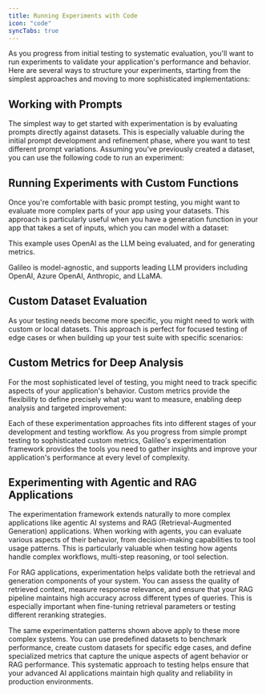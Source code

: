 ```yaml
---
title: Running Experiments with Code
icon: "code"
syncTabs: true
---
```



As you progress from initial testing to systematic evaluation, you'll want to run experiments to validate your application's performance and behavior. Here are several ways to structure your experiments, starting from the simplest approaches and moving to more sophisticated implementations:

## Working with Prompts

The simplest way to get started with experimentation is by evaluating prompts directly against datasets. This is especially valuable during the initial prompt development and refinement phase, where you want to test different prompt variations. Assuming you've previously created a dataset, you can use the following code to run an experiment:

<CodeGroup>
  <SnippetExperimentsPromptPython />
  <SnippetExperimentsPromptTypescript />
</CodeGroup>

## Running Experiments with Custom Functions

Once you're comfortable with basic prompt testing, you might want to evaluate more complex parts of your app using your datasets. This approach is particularly useful when you have a generation function in your app that takes a set of inputs, which you can model with a dataset:

<Note>
This example uses OpenAI as the LLM being evaluated, and for generating metrics.

Galileo is model-agnostic, and supports leading LLM providers including OpenAI, Azure OpenAI, Anthropic, and LLaMA.
</Note>

<CodeGroup>
  <SnippetExperimentsExistingDatasetPython />
  <SnippetExperimentsExistingDatasetTypescript />
</CodeGroup>

## Custom Dataset Evaluation

As your testing needs become more specific, you might need to work with custom or local datasets. This approach is perfect for focused testing of edge cases or when building up your test suite with specific scenarios:

<CodeGroup>
  <SnippetExperimentsCustomDatasetPython />
  <SnippetExperimentsCustomDatasetTypescript />
</CodeGroup>

## Custom Metrics for Deep Analysis

For the most sophisticated level of testing, you might need to track specific aspects of your application's behavior. Custom metrics provide the flexibility to define precisely what you want to measure, enabling deep analysis and targeted improvement:

<CodeGroup>
  <SnippetExperimentsCustomMetricsPython />
  <SnippetExperimentsCustomMetricsTypescript />
</CodeGroup>

Each of these experimentation approaches fits into different stages of your development and testing workflow. As you progress from simple prompt testing to sophisticated custom metrics, Galileo's experimentation framework provides the tools you need to gather insights and improve your application's performance at every level of complexity.

## Experimenting with Agentic and RAG Applications

The experimentation framework extends naturally to more complex applications like agentic AI systems and RAG (Retrieval-Augmented Generation) applications. When working with agents, you can evaluate various aspects of their behavior, from decision-making capabilities to tool usage patterns. This is particularly valuable when testing how agents handle complex workflows, multi-step reasoning, or tool selection.

For RAG applications, experimentation helps validate both the retrieval and generation components of your system. You can assess the quality of retrieved context, measure response relevance, and ensure that your RAG pipeline maintains high accuracy across different types of queries. This is especially important when fine-tuning retrieval parameters or testing different reranking strategies.

The same experimentation patterns shown above apply to these more complex systems. You can use predefined datasets to benchmark performance, create custom datasets for specific edge cases, and define specialized metrics that capture the unique aspects of agent behavior or RAG performance. This systematic approach to testing helps ensure that your advanced AI applications maintain high quality and reliability in production environments.
